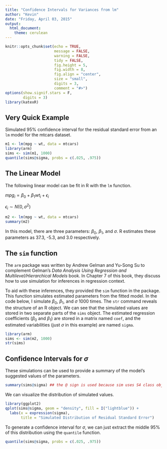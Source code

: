 ```yaml
---
title: "Confidence Intervals for Variances from lm"
author: "Kevin"
date: "Friday, April 03, 2015"
output: 
  html_document:
    theme: cerulean
---
```


```r
knitr::opts_chunk$set(echo = TRUE, 
                      message = FALSE, 
                      warning = FALSE, 
                      tidy = FALSE, 
                      fig.height = 5, 
                      fig.width = 8, 
                      fig.align = "center", 
                      size = "small", 
                      digits = 3, 
                      comment = "#>")
options(show.signif.stars = F, 
        digits = 3)
library(katexR)
```


## Very Quick Example

Simulated 95% confidence interval for the residual standard error from an `lm` model for the mtcars dataset.

```r
m1 <- lm(mpg ~ wt, data = mtcars)
library(arm)
sims <- sim(m1, 1000)
quantile(sims@sigma, probs = c(.025, .975))
```

## The Linear Model

The following linear model can be fit in R with the `lm` function.

$mpg_i = \beta_{0} + \beta_{1} wt_{i} + \epsilon_{i}$

$\epsilon_i \sim N(0, \sigma^2)$

```r
m2 <- lm(mpg ~ wt, data = mtcars)
summary(m2)
```

In this model, there are three parameters: $\beta_0$, $\beta_1$, and $\sigma$.  R estimates these parameters as 37.3, -5.3, and 3.0 respectively.  

## The `sim` function

The `arm` package was written by Andrew Gelman and Yu-Song Su to complement Gelman's *Data Analysis Using Regression and Multilevel/Hierarchical
Models* book.  In Chapter 7 of this book, they discuss how to use simulation for inferences in regression context.

To aid with these inferences, they provided the `sim` function in the package.  This function simulates estimated parameters from the fitted model.  In the code below, I simulate $\beta_0$, $\beta_1$, and $\sigma$ 1000 times.  The `str` command reveals the structure of an R object.  We can see that the simulated values are stored in two separate parts of the `sims` object.  The estimated regression coefficients ($\beta_0$ and $\beta_1$) are stored in a matrix named `coef`, and the estimated variabilities (just $\sigma$ in this example) are named `sigma`.

```r
library(arm)
sims <- sim(m2, 1000)
str(sims)
```

## Confidence Intervals for $\sigma$

These simulations can be used to provide a summary of the model's suggested values of the parameters.

```r
summary(sims@sigma) ## the @ sign is used because sim uses S4 class objects
```

We can visualize the distribution of simulated values.

```r
library(ggplot2)
qplot(sims@sigma, geom = "density", fill = I("lightblue")) + 
  labs(x = expression(sigma), 
       title = "Simulated Distribution of Residual Standard Error")
```

To generate a confidence interval for $\sigma$, we can just extract the middle 95% of this distribution using the `quantile` function.

```r
quantile(sims@sigma, probs = c(.025, .975))
```





